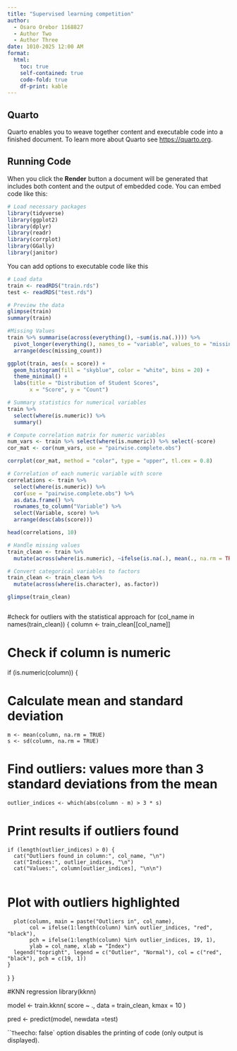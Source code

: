 ```yaml
---
title: "Supervised learning competition"
author: 
  - Osaro Orebor 1168827
  - Author Two
  - Author Three
date: 1010-2025 12:00 AM
format:
  html:
    toc: true
    self-contained: true
    code-fold: true
    df-print: kable
---
```


## Quarto

Quarto enables you to weave together content and executable code into a finished document. To learn more about Quarto see <https://quarto.org>.

## Running Code

When you click the **Render** button a document will be generated that includes both content and the output of embedded code. You can embed code like this:

```r
# Load necessary packages
library(tidyverse)
library(ggplot2)
library(dplyr)
library(readr)
library(corrplot)
library(GGally)
library(janitor)
```

You can add options to executable code like this

```r

# Load data
train <- readRDS("train.rds")
test <- readRDS("test.rds")
```

```r

# Preview the data
glimpse(train)
summary(train)

```


```r
#Missing Values
train %>% summarise(across(everything(), ~sum(is.na(.)))) %>%
  pivot_longer(everything(), names_to = "variable", values_to = "missing_count") %>%
  arrange(desc(missing_count))

```

```r
ggplot(train, aes(x = score)) +
  geom_histogram(fill = "skyblue", color = "white", bins = 20) +
  theme_minimal() +
  labs(title = "Distribution of Student Scores",
       x = "Score", y = "Count")

# Summary statistics for numerical variables
train %>% 
  select(where(is.numeric)) %>% 
  summary()

```

```r

# Compute correlation matrix for numeric variables
num_vars <- train %>% select(where(is.numeric)) %>% select(-score)
cor_mat <- cor(num_vars, use = "pairwise.complete.obs")

corrplot(cor_mat, method = "color", type = "upper", tl.cex = 0.8)

# Correlation of each numeric variable with score
correlations <- train %>%
  select(where(is.numeric)) %>%
  cor(use = "pairwise.complete.obs") %>%
  as.data.frame() %>%
  rownames_to_column("Variable") %>%
  select(Variable, score) %>%
  arrange(desc(abs(score)))

head(correlations, 10)


```
```r


# Handle missing values
train_clean <- train %>%
  mutate(across(where(is.numeric), ~ifelse(is.na(.), mean(., na.rm = TRUE), .)))

# Convert categorical variables to factors
train_clean <- train_clean %>%
  mutate(across(where(is.character), as.factor))

glimpse(train_clean)



```
#check for outliers with the statistical approach
for (col_name in names(train_clean)) {
  column <- train_clean[[col_name]]
  
# Check if column is numeric
  if (is.numeric(column)) {
    
# Calculate mean and standard deviation
    m <- mean(column, na.rm = TRUE)
    s <- sd(column, na.rm = TRUE)
    
# Find outliers: values more than 3 standard deviations from the mean
    outlier_indices <- which(abs(column - m) > 3 * s)
    
# Print results if outliers found
    if (length(outlier_indices) > 0) {
      cat("Outliers found in column:", col_name, "\n")
      cat("Indices:", outlier_indices, "\n")
      cat("Values:", column[outlier_indices], "\n\n")
      
# Plot with outliers highlighted
      plot(column, main = paste("Outliers in", col_name),
           col = ifelse(1:length(column) %in% outlier_indices, "red", "black"),
           pch = ifelse(1:length(column) %in% outlier_indices, 19, 1),
           ylab = col_name, xlab = "Index")
      legend("topright", legend = c("Outlier", "Normal"), col = c("red", "black"), pch = c(19, 1))
    }
  }
}

#KNN regression 
library(kknn)

model <- train.kknn(
  score ~ .,
  data = train_clean,
  kmax = 10
)

pred <- predict(model, newdata =test)



```
The `echo: false` option disables the printing of code (only output is displayed).
